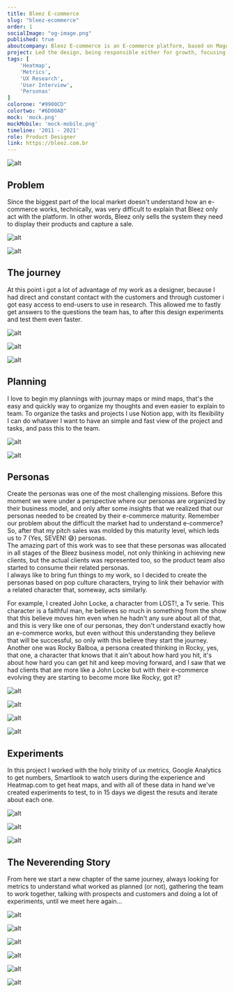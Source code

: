 ```yaml
---
title: Bleez E-commerce
slug: "bleez-ecommerce"
order: 1
socialImage: "og-image.png"
published: true
aboutcompany: Bleez E-commerce is an E-commerce platform, based on Magento 2, focused in start and grow an online store.
project: Led the design, being responsible either for growth, focusing on prospects feeding the sales team, and the core team, responsible for the product design.
tags: [
    'Heatmap',
    'Metrics',
    'UX Research',
    'User Interview',
    'Personas'
]
colorone: "#9900CD"
colortwo: "#6D00AB"
mock: 'mock.png'
mockMobile: 'mock-mobile.png'
timeline: '2011 - 2021'
role: Product Designer
link: https://bleez.com.br
---
```

![alt](case/cover.png)

<div class="text">

## Problem

<p>Since the biggest part of the local market doesn't understand how an e-commerce works, technically, was very difficult to explain that Bleez only act with the platform. In other words, Bleez only sells the system they need to display their products and capture a sale.</p>

</div>

<div class="gallery gallery-narrow">

![alt](case/bleez-case-home-mobile.png)

![alt](case/bleez-case-home.png)

</div>

<div class="text">

## The journey

<p>At this point i got a lot of advantage of my work as a designer, because I had direct and constant contact with the customers and through customer i got easy access to end-users to use in research. This allowed me to fastly get answers to the questions the team has, to after this design experiments and test them even faster.</p>

</div>

<div class="gallery">

![alt](case/bleez-plans3.png)

![alt](case/bleez-plans2.png)

![alt](case/bleez-plans1.png)

</div>

<div class="text">

## Planning

<p>
I love to begin my plannings with journay maps or mind maps, that's the easy and quickly way to organize my thoughts and even easier to explain to team. To organize the tasks and projects I use Notion app, with its flexibility I can do whataver I want to have an simple and fast view of the project and tasks, and pass this to the team.
</p>

</div>

<div class="gallery gallery-narrow">

![alt](case/bleez-planning-1.png)

![alt](case/bleez-planning-2.png)

</div>

<div class="text">

## Personas

<p>
Create the personas was one of the most challenging missions. Before this moment we were under a perspective where our personas are organized by their business model, and only after some insights that we realized that our personas needed to be created by their e-commerce maturity. Remember our problem about the difficult the market had to understand e-commerce? So, after that my pitch sales was molded by this maturity level, which leds us to 7 (Yes, SEVEN! 😅) personas.
<br />
The amazing part of this work was to see that these personas was allocated in all stages of the Bleez business model, not only thinking in achieving new clients, but the actual clients was represented too, so the product team also started to consume their related personas.
<br />
I always like to bring fun things to my work, so I decided to create the personas based on pop culture characters, trying to link their behavior with a related character that, someway, acts similarly.
</p>

<p>
For example, I created John Locke, a character from LOST!, a Tv serie. This character is a faithful man, he believes so much in something from the show that this believe moves him even when he hadn't any sure about all of that, and this is very like one of our personas, they don't understand exactly how an e-commerce works, but even without this understanding they believe that will be successful, so only with this believe they start the journey.
<br />
Another one was Rocky Balboa, a persona created thinking in Rocky, yes, that one, a character that knows that it ain't about how hard you hit, it's about how hard you can get hit and keep moving forward, and I saw that we had clients that are more like a John Locke but with their e-commerce evolving they are starting to become more like Rocky, got it?
</p>

</div>

<div class="gallery">

![alt](case/bleez-persona-1.png)

![alt](case/bleez-persona-2.png)

![alt](case/bleez-persona-3.png)

![alt](case/bleez-persona-4.png)

</div>

<div class="text">

## Experiments

<p>
In this project I worked with the holy trinity of ux metrics, Google Analytics to get numbers, Smartlook to watch users during the experience and Heatmap.com to get heat maps, and with all of these data in hand we've created experiments to test, to in 15 days we digest the resuts and iterate about each one.
</p>

</div>

<div class="gallery">

![alt](case/bleez-metrics-1.png)

![alt](case/bleez-metrics-2.png)

![alt](case/bleez-metrics-3.png)

</div>

<div class="text">

## The Neverending Story

<p>
From here we start a new chapter of the same journey, always looking for metrics to understand what worked as planned (or not), gathering the team to work together, talking with prospects and customers and doing a lot of experiments, until we meet here again...
</p>

</div>

<div class="gallery">

![alt](case/bleez-case-1.png)

![alt](case/bleez-case-2.png)

![alt](case/bleez-case-3.png)

</div>

<div class="gallery">

![alt](case/bleez-funcionalidades.png)

![alt](case/bleez-precos.png)

![alt](case/bleez-blog.png)

</div>